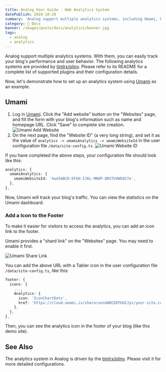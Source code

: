 ```yaml
---
title: Analog User Guide - Web Analytics System
datePublish: 2024-10-29
summary: 'Analog support multiple analytics systems, including Umami, Posthog, Google Analytics, Plausible, and Simple Analytics.'
category: 🌈 Docs
banner: /images/posts/docs/analytics/banner.jpg
tags:
  - analog
  - analytics
---
```


Analog support multiple analytics systems. With them, you can easily track your blog's performance and user behavior.
The following analytics systems are provided by [timlrx/pliny](https://github.com/timlrx/pliny). Please refer to its README for a complete list of supported plugins and their configuration details.

Now, let's demonstrate how to set up an analytics system using [Umami](https://umami.is) as an example.

## Umami

1. Log in [Umami](https://umami.is). Click the "Add website" button on the "Websites" page, and fill the form with your blog's information such as name and homepage URL. Click "Save" to complete site creation.
  ![Umami Add Website](/images/posts/docs/analytics/umami-add-website.png "Add website information on Umami")
2. On the next page, find the "Website ID" (a very long string), and set it as the value of `analytics -> umamiAnalytics -> umamiWebsiteId` in the  user configuration file `/data/site-config.ts`.
  ![Umami Website ID](/images/posts/docs/analytics/umami-website-id.png "Find the Website ID on Umami")

If you have completed the above steps, your configuration file should look like this:

```typescript
analytics: {
  umamiAnalytics: {
    umamiWebsiteId: '4ae5ABCD-EFGH-IJKL-MNOP-QRSTUVWb927e',
  },
},
```

Now, Umami will track your blog's traffic. You can view the statistics on the Umami dashboard.

### Add a Icon to the Footer

To make it easier for visitors to access the analytics, you can add an icon link to the footer.

Umami provides a "shard link" on the "Websites" page. You may need to enable it first.

![Umami Share Link](/images/posts/docs/analytics/umami-share-link.png "Find the Share Link on Umami")

You can add the above URL with a Tabler icon in the user configuration file `/data/site-config.ts`, like this:

```typescript {4-7} showLineNumbers=1
footer: {
  icons: {
    ...,
    Analytics: {
      icon: 'IconChartDots',
      href: 'https://cloud.umami.is/share/unndABCDEFGHIJys/your-site.com',
    },
  },
},
```

Then, you can see the analytics icon in the footer of your blog (like this demo site).

## See Also

The analytics system in Analog is driven by the [timlrx/pliny](https://github.com/timlrx/pliny).
Please visit it for more detailed configurations.
